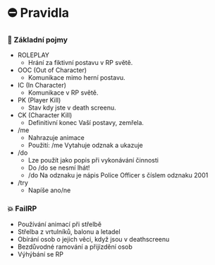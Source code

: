 
# ⛔ Pravidla

### 🙋 Základní pojmy

- ROLEPLAY
  - Hrání za fiktivní postavu v RP světě.
- OOC (Out of Character)
  - Komunikace mimo herní postavu.
- IC (In Character)
  - Komunikace v RP světě.
- PK (Player Kill)
  - Stav kdy jste v death screenu.
- CK (Character Kill)
  - Definitivní konec Vaší postavy, zemřela.
- /me
  - Nahrazuje animace
  - Použití: /me Vytahuje odznak a ukazuje
- /do
  - Lze použít jako popis při vykonávání činnosti
  - Do /do se nesmí lhát!
  - /do Na odznaku je nápis Police Officer s číslem odznaku 2001
- /try
  - Napíše ano/ne

### 💥 FailRP

- Používání animací při střelbě
- Střelba z vrtulníků, balonu a letadel
- Obírání osob o jejich věci, když jsou v deathscreenu
- Bezdůvodné ramování a přijízdění osob
- Výhýbání se RP
